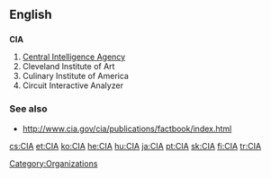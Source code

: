 ==English==

==={{initialism}}===
{{wikipedia}}
'''CIA'''

# [[Central Intelligence Agency]]
# Cleveland Institute of Art
# Culinary Institute of America
# Circuit Interactive Analyzer

===See also===
*http://www.cia.gov/cia/publications/factbook/index.html
[[Category:Organizations]]

[[cs:CIA]]
[[et:CIA]]
[[ko:CIA]]
[[he:CIA]]
[[hu:CIA]]
[[ja:CIA]]
[[pt:CIA]]
[[sk:CIA]]
[[fi:CIA]]
[[tr:CIA]]